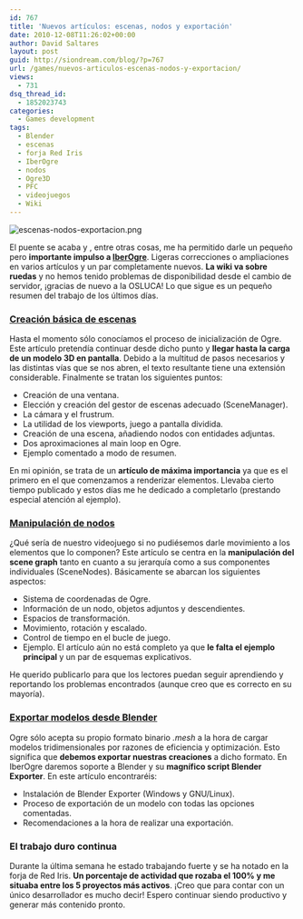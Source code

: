 ```yaml
---
id: 767
title: 'Nuevos artículos: escenas, nodos y exportación'
date: 2010-12-08T11:26:02+00:00
author: David Saltares
layout: post
guid: http://siondream.com/blog/?p=767
url: /games/nuevos-articulos-escenas-nodos-y-exportacion/
views:
  - 731
dsq_thread_id:
  - 1852023743
categories:
  - Games development
tags:
  - Blender
  - escenas
  - forja Red Iris
  - IberOgre
  - nodos
  - Ogre3D
  - PFC
  - videojuegos
  - Wiki
---
```


![escenas-nodos-exportacion.png](/img/wp/escenas-nodos-exportacion.webp)

El puente se acaba y , entre otras cosas, me ha permitido darle un pequeño pero **importante impulso a [IberOgre](http://osl2.uca.es/iberogre/index.php/P%C3%A1gina_Principal)**. Ligeras correcciones o ampliaciones en varios artículos y un par completamente nuevos. **La wiki va sobre ruedas** y no hemos tenido problemas de disponibilidad desde el cambio de servidor, ¡gracias de nuevo a la OSLUCA! Lo que sigue es un pequeño resumen del trabajo de los últimos días.

### [Creación básica de escenas](http://osl2.uca.es/iberogre/index.php/Creaci%C3%B3n_b%C3%A1sica_de_escenas)

Hasta el momento sólo conocíamos el proceso de inicialización de Ogre. Este artículo pretendía continuar desde dicho punto y **llegar hasta la carga de un modelo 3D en pantalla**. Debido a la multitud de pasos necesarios y las distintas vías que se nos abren, el texto resultante tiene una extensión considerable. Finalmente se tratan los siguientes puntos:

- Creación de una ventana.
- Elección y creación del gestor de escenas adecuado (SceneManager).
- La cámara y el frustrum.
- La utilidad de los viewports, juego a pantalla dividida.
- Creación de una escena, añadiendo nodos con entidades adjuntas.
- Dos aproximaciones al main loop en Ogre.
- Ejemplo comentado a modo de resumen.

En mi opinión, se trata de un **artículo de máxima importancia** ya que es el primero en el que comenzamos a renderizar elementos. Llevaba cierto tiempo publicado y estos días me he dedicado a completarlo (prestando especial atención al ejemplo).

### [Manipulación de nodos](http://osl2.uca.es/iberogre/index.php/Manipulaci%C3%B3n_de_nodos#Ejemplo)

¿Qué sería de nuestro videojuego si no pudiésemos darle movimiento a los elementos que lo componen? Este artículo se centra en la **manipulación del scene graph** tanto en cuanto a su jerarquía como a sus componentes individuales (SceneNodes). Básicamente se abarcan los siguientes aspectos:

- Sistema de coordenadas de Ogre.
- Información de un nodo, objetos adjuntos y descendientes.
- Espacios de transformación.
- Movimiento, rotación y escalado.
- Control de tiempo en el bucle de juego.
- Ejemplo. El artículo aún no está completo ya que **le falta el ejemplo principal** y un par de esquemas explicativos.

He querido publicarlo para que los lectores puedan seguir aprendiendo y reportando los problemas encontrados (aunque creo que es correcto en su mayoría).

### [Exportar modelos desde Blender](http://osl2.uca.es/iberogre/index.php/Exportar_modelos_desde_Blender)

Ogre sólo acepta su propio formato binario _.mesh_ a la hora de cargar modelos tridimensionales por razones de eficiencia y optimización. Esto significa que **debemos exportar nuestras creaciones** a dicho formato. En IberOgre daremos soporte a Blender y su **magnífico script Blender Exporter**. En este artículo encontraréis:

- Instalación de Blender Exporter (Windows y GNU/Linux).
- Proceso de exportación de un modelo con todas las opciones comentadas.
- Recomendaciones a la hora de realizar una exportación.

### El trabajo duro continua

Durante la última semana he estado trabajando fuerte y se ha notado en la forja de Red Iris. **Un porcentaje de actividad que rozaba el 100% y me situaba entre los 5 proyectos más activos**. ¡Creo que para contar con un único desarrollador es mucho decir! Espero continuar siendo productivo y generar más contenido pronto.
